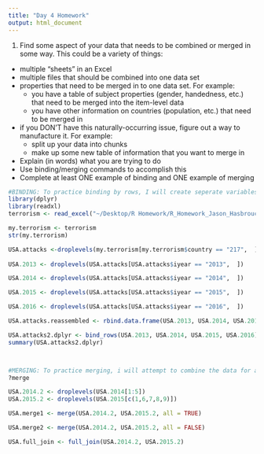 ```yaml
---
title: "Day 4 Homework"
output: html_document
---
```


1. Find some aspect of your data that needs to be combined or merged in some way.  This could be a variety of things:
  - multiple "sheets" in an Excel
  - multiple files that should be combined into one data set
  - properties that need to be merged in to one data set. For example:
    - you have a table of subject properties (gender, handedness, etc.) that need to be merged into the item-level data
    - you have other information on countries (population, etc.) that need to be merged in
  - if you DON'T have this naturally-occurring issue, figure out a way to manufacture it. For example:
    - split up your data into chunks
    - make up some new table of information that you want to merge in
  - Explain (in words) what you are trying to do
  - Use binding/merging commands to accomplish this
  - Complete at least ONE example of binding and ONE example of merging

```r
#BINDING: To practice binding by rows, I will create seperate variables for terrorism attacks that occured in the USA for  each year from 2013 through 2016. Then I will recombine the variables from each year to make a data frame that contains terrorist attacks in the USA from 2013 through 2016. 
library(dplyr)
library(readxl)
terrorism <- read_excel("~/Desktop/R Homework/R_Homework_Jason_Hasbrouck/terrorism.xlsx")

my.terrorism <- terrorism
str(my.terrorism)

USA.attacks <-droplevels(my.terrorism[my.terrorism$country == "217",  ])
  
USA.2013 <- droplevels(USA.attacks[USA.attacks$iyear == "2013",  ])

USA.2014 <- droplevels(USA.attacks[USA.attacks$iyear == "2014",  ])

USA.2015 <- droplevels(USA.attacks[USA.attacks$iyear == "2015",  ])

USA.2016 <- droplevels(USA.attacks[USA.attacks$iyear == "2016",  ]) 

USA.attacks.reassembled <- rbind.data.frame(USA.2013, USA.2014, USA.2015, USA.2016)

USA.attacks2.dplyr <- bind_rows(USA.2013, USA.2014, USA.2015, USA.2016)
summary(USA.attacks2.dplyr)



#MERGING: To practice merging, i will attempt to combine the data for attacks that occured in 2014 and 2015 by combining the iyear column ... NOTE: I got some weird results because the column lenghts were unequal for each year, thus there were a lot of NA's produced. 
?merge

USA.2014.2 <- droplevels(USA.2014[1:5])
USA.2015.2 <- droplevels(USA.2015[c(1,6,7,8,9)])

USA.merge1 <- merge(USA.2014.2, USA.2015.2, all = TRUE)

USA.merge2 <- merge(USA.2014.2, USA.2015.2, all = FALSE)

USA.full_join <- full_join(USA.2014.2, USA.2015.2)


```
